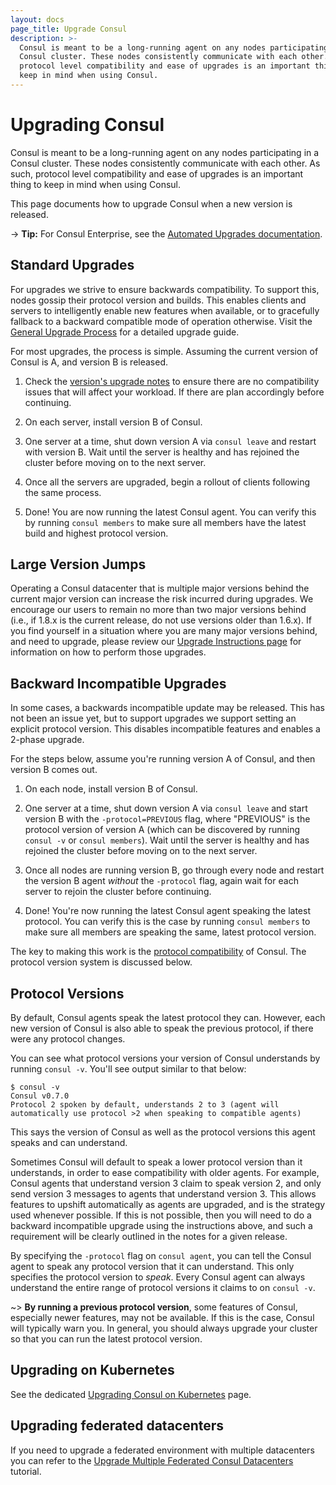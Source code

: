 ```yaml
---
layout: docs
page_title: Upgrade Consul
description: >-
  Consul is meant to be a long-running agent on any nodes participating in a
  Consul cluster. These nodes consistently communicate with each other. As such,
  protocol level compatibility and ease of upgrades is an important thing to
  keep in mind when using Consul.
---
```


# Upgrading Consul

Consul is meant to be a long-running agent on any nodes participating in a
Consul cluster. These nodes consistently communicate with each other. As such,
protocol level compatibility and ease of upgrades is an important thing to
keep in mind when using Consul.

This page documents how to upgrade Consul when a new version is released.

-> **Tip:** For Consul Enterprise, see the [Automated Upgrades documentation](/docs/enterprise/upgrades).

## Standard Upgrades

For upgrades we strive to ensure backwards compatibility. To support this,
nodes gossip their protocol version and builds. This enables clients and
servers to intelligently enable new features when available, or to gracefully
fallback to a backward compatible mode of operation otherwise.
Visit the [General Upgrade Process](https://www.consul.io/docs/upgrading/instructions/general-process) for a detailed upgrade guide.

For most upgrades, the process is simple. Assuming the current version of
Consul is A, and version B is released.

1. Check the [version's upgrade notes](/docs/upgrading/upgrade-specific) to ensure
   there are no compatibility issues that will affect your workload. If there
   are plan accordingly before continuing.

2. On each server, install version B of Consul.

3. One server at a time, shut down version A via `consul leave` and restart with version B. Wait until
   the server is healthy and has rejoined the cluster before moving on to the
   next server.

4. Once all the servers are upgraded, begin a rollout of clients following
   the same process.

5. Done! You are now running the latest Consul agent. You can verify this
   by running `consul members` to make sure all members have the latest
   build and highest protocol version.

## Large Version Jumps

Operating a Consul datacenter that is multiple major versions behind the current major
version can increase the risk incurred during upgrades. We encourage our users to
remain no more than two major versions behind (i.e., if 1.8.x is the current release,
do not use versions older than 1.6.x). If you find yourself in a situation where you
are many major versions behind, and need to upgrade, please review our
[Upgrade Instructions page](/docs/upgrading/instructions) for information on
how to perform those upgrades.

## Backward Incompatible Upgrades

In some cases, a backwards incompatible update may be released. This has not
been an issue yet, but to support upgrades we support setting an explicit
protocol version. This disables incompatible features and enables a 2-phase upgrade.

For the steps below, assume you're running version A of Consul, and then
version B comes out.

1. On each node, install version B of Consul.

2. One server at a time, shut down version A via `consul leave` and start version B with the
   `-protocol=PREVIOUS` flag, where "PREVIOUS" is the protocol version of
   version A (which can be discovered by running `consul -v` or `consul members`). Wait until the server is healthy and has rejoined the cluster
   before moving on to the next server.

3. Once all nodes are running version B, go through every node and restart the
   version B agent _without_ the `-protocol` flag, again wait for each server to
   rejoin the cluster before continuing.

4. Done! You're now running the latest Consul agent speaking the latest protocol.
   You can verify this is the case by running `consul members` to
   make sure all members are speaking the same, latest protocol version.

The key to making this work is the [protocol compatibility](/docs/upgrading/compatibility)
of Consul. The protocol version system is discussed below.

## Protocol Versions

By default, Consul agents speak the latest protocol they can. However, each
new version of Consul is also able to speak the previous protocol, if there
were any protocol changes.

You can see what protocol versions your version of Consul understands by
running `consul -v`. You'll see output similar to that below:

```shell-session
$ consul -v
Consul v0.7.0
Protocol 2 spoken by default, understands 2 to 3 (agent will automatically use protocol >2 when speaking to compatible agents)
```

This says the version of Consul as well as the protocol versions this
agent speaks and can understand.

Sometimes Consul will default to speak a lower protocol version
than it understands, in order to ease compatibility with older agents. For
example, Consul agents that understand version 3 claim to speak version 2,
and only send version 3 messages to agents that understand version 3. This
allows features to upshift automatically as agents are upgraded, and is the
strategy used whenever possible. If this is not possible, then you will need
to do a backward incompatible upgrade using the instructions above, and such
a requirement will be clearly outlined in the notes for a given release.

By specifying the `-protocol` flag on `consul agent`, you can tell the
Consul agent to speak any protocol version that it can understand. This
only specifies the protocol version to _speak_. Every Consul agent can
always understand the entire range of protocol versions it claims to
on `consul -v`.

~> **By running a previous protocol version**, some features
of Consul, especially newer features, may not be available. If this is the
case, Consul will typically warn you. In general, you should always upgrade
your cluster so that you can run the latest protocol version.

## Upgrading on Kubernetes

See the dedicated [Upgrading Consul on Kubernetes](/docs/k8s/upgrade) page.

## Upgrading federated datacenters

If you need to upgrade a federated environment with multiple datacenters you can
refer to the [Upgrade Multiple Federated Consul Datacenters](https://learn.hashicorp.com/tutorials/consul/upgrade-federated-environment)
tutorial.
